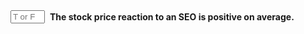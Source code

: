 ::: {.question-block}

<form onsubmit="event.preventDefault(); checkAnswerBox('q13','F')" style="display: flex; align-items: center; gap: 8px;">
<input type="text" id="q13" name="q13" maxlength="1" placeholder="T or F"
         style="width: 55px;" data-correct-answer="F" /> <label for="q13"><strong>The stock price reaction to an SEO is positive on average.</strong></label>
</form>

<div id="feedback-q13" class="feedback" data-status="" style="display:none;">
The sentence is FALSE:  The stock price reaction to an SEO (Seasoned Equity Offering) is, on average, negative, as it often signals potential dilution or a need for capital that can be interpreted negatively by the market.
</div>
:::
